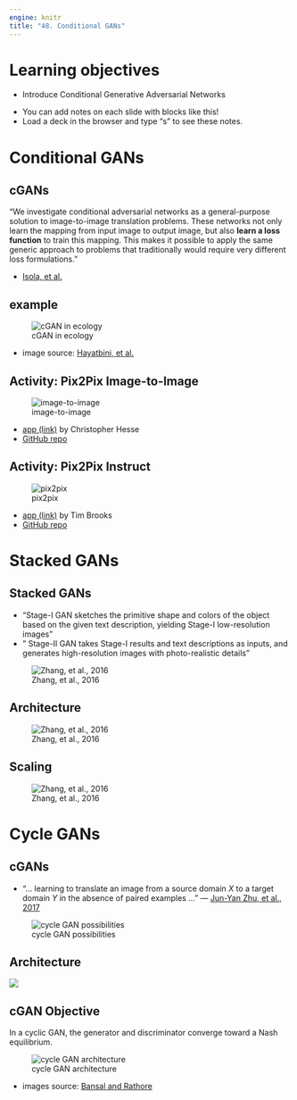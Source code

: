 ```yaml
---
engine: knitr
title: "48. Conditional GANs"
---
```


# Learning objectives

::: nonincremental
- Introduce Conditional Generative Adversarial Networks
:::

::: notes
- You can add notes on each slide with blocks like this!
- Load a deck in the browser and type "s" to see these notes.
:::

# Conditional GANs

## cGANs

"We investigate conditional adversarial networks as a general-purpose solution to image-to-image translation problems. These networks not only learn the mapping from input image to output image, but also **learn a loss function** to train this mapping. This makes it possible to apply the same generic approach to problems that traditionally would require very different loss formulations."

* [Isola, et al.](https://phillipi.github.io/pix2pix/)

## example

![cGAN in ecology](images/cGAN_ecology.png)

* image source: [Hayatbini, et al.](https://www.mdpi.com/2072-4292/11/19/2193#)

## Activity: Pix2Pix Image-to-Image

![image-to-image](images/pix2pix_shoes.png)	

* [app (link)](https://affinelayer.com/pixsrv/) by Christopher Hesse
* [GitHub repo](https://github.com/affinelayer/pix2pix-tensorflow)

## Activity: Pix2Pix Instruct

![pix2pix](images/pix2pix.png)	

* [app (link)](https://huggingface.co/spaces/timbrooks/instruct-pix2pix) by Tim Brooks
* [GitHub repo](https://github.com/timothybrooks/instruct-pix2pix)

# Stacked GANs

## Stacked GANs

*  "Stage-I GAN sketches the primitive shape and colors of the object based on the given text description, yielding Stage-I low-resolution images"
* " Stage-II GAN takes Stage-I results and text descriptions as inputs, and generates high-resolution images with photo-realistic details"

![Zhang, et al., 2016](images/stackGAN_stages.png)

## Architecture

![Zhang, et al., 2016](images/stackGAN_architecture.png)

## Scaling

![Zhang, et al., 2016](images/stackGAN_scaling.png)

# Cycle GANs

## cGANs

* "... learning to translate an image from a source domain $X$ to a target domain $Y$ in the absence of paired examples ..." --- [Jun-Yan Zhu, et al., 2017](https://junyanz.github.io/CycleGAN/)

![cycle GAN possibilities](images/cycle_GAN_splash.png)

## Architecture

![](images/cycle_GAN_architecture_A2B.png)

## cGAN Objective

In a cyclic GAN, the generator and discriminator converge toward a Nash equilibrium.

![cycle GAN architecture](images/cycle_GAN_architecture_B2A.png)

* images source: [Bansal and Rathore](images/https://hardikbansal.github.io/CycleGANBlog/)







